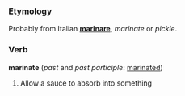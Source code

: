 ===Etymology===
Probably from Italian '''[[marinare]]''', ''marinate'' or ''pickle''.

===Verb===
'''marinate''' (''past'' and ''past participle'': [[marinated]])
# Allow a sauce to absorb into something
